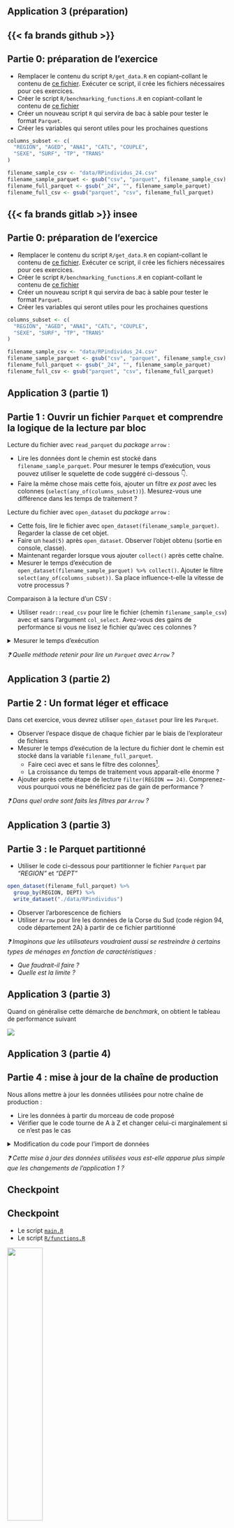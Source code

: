 ## Application 3 (préparation) {.smaller}


::: {.panel-tabset}

## {{< fa brands github >}}

:::{.callout-tip .nonincremental collapse="true" icon=false}
# Partie 0: préparation de l'exercice
* Remplacer le contenu du script `R/get_data.R` en copiant-collant le contenu de [ce fichier](https://raw.githubusercontent.com/InseeFrLab/formation-bonnes-pratiques-git-R/refs/heads/main/R/checkpoints/application3/get_data.R). Exécuter ce script, il crée les fichiers nécessaires pour ces exercices.
* Créer le script `R/benchmarking_functions.R` en copiant-collant le contenu de [ce fichier](https://raw.githubusercontent.com/InseeFrLab/formation-bonnes-pratiques-git-R/refs/heads/main/R/checkpoints/application3/benchmark_functions.R)
* Créer un nouveau script `R` qui servira de bac à sable pour tester le format `Parquet`.
* Créer les variables qui seront utiles pour les prochaines questions

```.r
columns_subset <- c(
  "REGION", "AGED", "ANAI", "CATL", "COUPLE",
  "SEXE", "SURF", "TP", "TRANS"
)

filename_sample_csv <- "data/RPindividus_24.csv"
filename_sample_parquet <- gsub("csv", "parquet", filename_sample_csv)
filename_full_parquet <- gsub("_24", "", filename_sample_parquet)
filename_full_csv <- gsub("parquet", "csv", filename_full_parquet)
```

:::

## {{< fa brands gitlab >}} insee

:::{.callout-tip .nonincremental collapse="true" icon=false}
# Partie 0: préparation de l'exercice
* Remplacer le contenu du script `R/get_data.R` en copiant-collant le contenu de [ce fichier](https://raw.githubusercontent.com/InseeFrLab/formation-bonnes-pratiques-git-R/refs/heads/main/R/checkpoints/application3/get_data_ls3.R). Exécuter ce script, il crée les fichiers nécessaires pour ces exercices.
* Créer le script `R/benchmarking_functions.R` en copiant-collant le contenu de [ce fichier](https://raw.githubusercontent.com/InseeFrLab/formation-bonnes-pratiques-git-R/refs/heads/main/R/checkpoints/application3/benchmark_functions.R)
* Créer un nouveau script `R` qui servira de bac à sable pour tester le format `Parquet`.
* Créer les variables qui seront utiles pour les prochaines questions

```.r
columns_subset <- c(
  "REGION", "AGED", "ANAI", "CATL", "COUPLE",
  "SEXE", "SURF", "TP", "TRANS"
)

filename_sample_csv <- "data/RPindividus_24.csv"
filename_sample_parquet <- gsub("csv", "parquet", filename_sample_csv)
filename_full_parquet <- gsub("_24", "", filename_sample_parquet)
filename_full_csv <- gsub("parquet", "csv", filename_full_parquet)
```

:::

:::


## Application 3 (partie 1) {.smaller}

::: {.callout-tip .nonincremental collapse="true" icon=false}
## Partie 1 : Ouvrir un fichier `Parquet` et comprendre la logique de la lecture par bloc

Lecture du fichier avec `read_parquet` du _package_ `arrow` :

* Lire les données dont le chemin est stocké dans `filename_sample_parquet`. Pour mesurer le temps d'exécution, vous pouvez utiliser le squelette de code suggéré ci-dessous 👇️.
* Faire la même chose mais cette fois, ajouter un filtre _ex post_ avec les colonnes (`select(any_of(columns_subset))`). Mesurez-vous une différence dans les temps de traitement ?

Lecture du fichier avec `open_dataset` du _package_ `arrow` :

* Cette fois, lire le fichier avec `open_dataset(filename_sample_parquet)`. Regarder la classe de cet objet. 
* Faire un `head(5)` après `open_dataset`. Observer l'objet obtenu (sortie en console, classe).
* Maintenant regarder lorsque vous ajouter `collect()` après cette chaîne.
* Mesurer le temps d'exécution de `open_dataset(filename_sample_parquet) %>% collect()`. Ajouter le filtre `select(any_of(columns_subset))`. Sa place influence-t-elle la vitesse de votre processus ? 

Comparaison à la lecture d'un CSV : 

* Utiliser `readr::read_csv` pour lire le fichier (chemin `filename_sample_csv`) avec et sans l'argument `col_select`. Avez-vous des gains de performance si vous ne lisez le fichier qu'avec ces colonnes ? 

<details>

<summary>
Mesurer le temps d'exécution
</summary>

```.r
start_time <- Sys.time()
# lecture du fichier ici
end_time <- Sys.time()
diff_time <- end_time - start_time
```

</details>

:::

_❓️ Quelle méthode retenir pour lire un `Parquet` avec `Arrow` ?_

## Application 3 (partie 2) {.smaller}

::: {.callout-tip .nonincremental collapse="true" icon=false}
## Partie 2 : Un format léger et efficace

Dans cet exercice, vous devrez utiliser `open_dataset` pour lire les `Parquet`. 

* Observer l'espace disque de chaque fichier par le biais de l'explorateur de fichiers
* Mesurer le temps d'exécution de la lecture du fichier dont le chemin est stocké dans la variable `filename_full_parquet`. 
    + Faire ceci avec et sans le filtre des colonnes[^csv].
    + La croissance du temps de traitement vous apparaît-elle énorme ? 
* Ajouter après cette étape de lecture `filter(REGION == 24)`. Comprenez-vous pourquoi vous ne bénéficiez pas de gain de performance ?   

:::

_❓️ Dans quel ordre sont faits les filtres par `Arrow` ?_

[^csv]: Ne pas faire ceci maintenant avec le CSV, le _benchmark_ arrive prochainement.

## Application 3 (partie 3) {.smaller}

::: {.callout-tip .nonincremental collapse="true" icon=false}
# Partie 3 : le Parquet partitionné

* Utiliser le code ci-dessous pour partitionner le fichier `Parquet` par _"REGION"_ et _"DEPT"_

```.r
open_dataset(filename_full_parquet) %>%
  group_by(REGION, DEPT) %>%
  write_dataset("./data/RPindividus")
```

* Observer l'arborescence de fichiers
* Utiliser `Arrow` pour lire les données de la Corse du Sud (code région 94, code département 2A) à partir de ce fichier partitionné

:::

::: {.nonincremental}

_❓️ Imaginons que les utilisateurs voudraient aussi se restreindre à certains types de ménages en fonction de caractéristiques :_

* _Que faudrait-il faire ?_
* _Quelle est la limite ?_

:::

## Application 3 (partie 3) {.smaller}

Quand on généralise cette démarche de _benchmark_, on obtient le tableau de performance suivant

![](img/tableau-perf-parquet.png){fig-align="center"}


## Application 3 (partie 4) {.smaller}

:::{.callout-tip .nonincremental collapse="true" icon=false}
# Partie 4 : mise à jour de la chaîne de production

Nous allons mettre à jour les données utilisées pour notre chaîne de production :

* Lire les données à partir du morceau de code proposé
* Vérifier que le code tourne de A à Z et changer celui-ci marginalement si ce n'est pas le cas

<details>

<summary>
Modification du code pour l'import de données
</summary>

```.r
columns_subset <- c(
  "REGION", "AGED", "ANAI", "CATL", "COUPLE",
  "SEXE", "SURF", "TP", "TRANS", "IPONDI"
)

df <- open_dataset(
  "./data/RPindividus",
  hive_style = TRUE
) %>%
  filter(REGION == 24) %>%
  select(any_of(columns_subset)) %>%
  collect()

```

</details>


:::



_❓️ Cette mise à jour des données utilisées vous est-elle apparue plus simple que les changements de l'application 1 ?_


## Checkpoint

::: {.callout-caution .noincremental}
## Checkpoint

* Le script [`main.R`](https://raw.githubusercontent.com/InseeFrLab/formation-bonnes-pratiques-git-R/refs/heads/main/R/checkpoints/application3/main.R)
* Le script [`R/functions.R`](https://raw.githubusercontent.com/InseeFrLab/formation-bonnes-pratiques-git-R/refs/heads/main/R/checkpoints/application3/functions.R)


![](checkpoint.jpg){width=40% fig-align="center"}

:::
